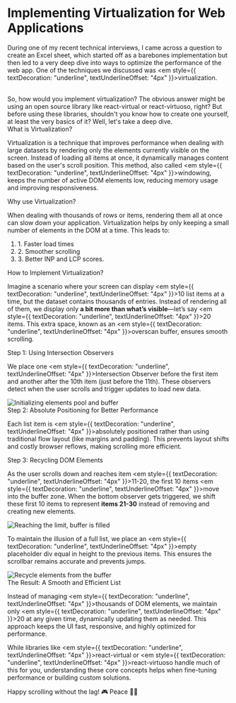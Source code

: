 # Implementing Virtualization for Web Applications

During one of my recent technical interviews, I came across a question to create an Excel sheet, which started off as a barebones implementation but then led to a very deep dive into ways to optimize the performance of the web app. One of the techniques we discussed was <em style={{ textDecoration: "underline", textUnderlineOffset: "4px" }}>virtualization</em>.

<br />
So, how would you implement virtualization? The obvious answer might be using an
open source library like react-virtual or react-virtuoso, right? But before using
these libraries, shouldn't you know how to create one yourself, at least the very
basics of it? Well, let's take a deep dive.

<div style={{ fontWeight: "700", margin: "25px 0 10px 0" }}>
  What is Virtualization?
</div>

Virtualization is a technique that improves performance when dealing with large datasets by rendering only the elements currently visible on the screen. Instead of loading all items at once, it dynamically manages content based on the user's scroll position. This method, also called <em style={{ textDecoration: "underline", textUnderlineOffset: "4px" }}>windowing</em>, keeps the number of active DOM elements low, reducing memory usage and improving responsiveness.

<div style={{ fontWeight: "700", margin: "25px 0 10px 0" }}>
  Why use Virtualization?
</div>

When dealing with thousands of rows or items, rendering them all at once can slow
down your application. Virtualization helps by only keeping a small number of elements
in the DOM at a time. This leads to:

<ol
  style={{
    padding: "20px 20px 0px 20px",
    display: "flex",
    flexDirection: "column",
    gap: "10px",
  }}
>
  <li>1. Faster load times</li>
  <li>2. Smoother scrolling</li>
  <li>3. Better INP and LCP scores.</li>
</ol>

<div style={{ fontWeight: "700", margin: "25px 0 10px 0" }}>
  How to Implement Virtualization?
</div>

Imagine a scenario where your screen can display <em style={{ textDecoration: "underline", textUnderlineOffset: "4px" }}>10 list items at a time</em>, but the dataset contains thousands of entries. Instead of rendering all of them, we display only **a bit more than what’s visible**—let’s say <em style={{ textDecoration: "underline", textUnderlineOffset: "4px" }}>20 items</em>. This extra space, known as an <em style={{ textDecoration: "underline", textUnderlineOffset: "4px" }}>overscan buffer</em>, ensures smooth scrolling.

<div style={{ fontWeight: "600", margin: "25px 0 10px 0" }}>
  Step 1: Using Intersection Observers
</div>

We place one <em style={{ textDecoration: "underline", textUnderlineOffset: "4px" }}>Intersection Observer</em> before the first item and another after the 10th item (just before the 11th). These observers detect when the user scrolls and trigger updates to load new data.

<div
  style={{
    display: "flex",
    justifyContent: "center",
    alignItems: "center",
  }}
>
  <img
    src="https://i.ibb.co/Q3W4W2KP/image1.webp"
    alt="Initializing elements pool and buffer"
    style={{ padding: "20px", width: "500px" }}
  />
</div>

<div style={{ fontWeight: "600", margin: "25px 0 10px 0" }}>
  Step 2: Absolute Positioning for Better Performance
</div>

Each list item is <em style={{ textDecoration: "underline", textUnderlineOffset: "4px" }}>absolutely positioned</em> rather than using traditional flow layout (like margins and padding). This prevents layout shifts and costly browser reflows, making scrolling more efficient.

<div style={{ fontWeight: "600", margin: "25px 0 10px 0" }}>
  Step 3: Recycling DOM Elements
</div>

As the user scrolls down and reaches item <em style={{ textDecoration: "underline", textUnderlineOffset: "4px" }}>11-20</em>, the first 10 items <em style={{ textDecoration: "underline", textUnderlineOffset: "4px" }}>move into the buffer zone</em>. When the bottom observer gets triggered, we shift these first 10 items to represent **items 21-30** instead of removing and creating new elements.

<div
  style={{
    display: "flex",
    justifyContent: "center",
    alignItems: "center",
  }}
>
  <img
    src="https://i.ibb.co/2YKtk8fQ/image2.webp"
    alt="Reaching the limit, buffer is filled"
    style={{ padding: "20px", width: "500px" }}
/>

</div>

To maintain the illusion of a full list, we place an <em style={{ textDecoration: "underline", textUnderlineOffset: "4px" }}>empty placeholder div</em> equal in height to the previous items. This ensures the scrollbar remains accurate and prevents jumps.

<div
  style={{
    display: "flex",
    justifyContent: "center",
    alignItems: "center",
  }}
>
  <img
    src="https://i.ibb.co/YB7LS1FK/image3.webp"
    alt="Recycle elements from the buffer"
    style={{ padding: "20px", width: "500px" }}
/>

</div>

<div style={{ fontWeight: "600", margin: "25px 0 10px 0" }}>
  The Result: A Smooth and Efficient List
</div>

Instead of managing <em style={{ textDecoration: "underline", textUnderlineOffset: "4px" }}>thousands of DOM elements</em>, we maintain only <em style={{ textDecoration: "underline", textUnderlineOffset: "4px" }}>20</em> at any given time, dynamically updating them as needed. This approach keeps the UI fast, responsive, and highly optimized for performance.

While libraries like <em style={{ textDecoration: "underline", textUnderlineOffset: "4px" }}>react-virtual</em> or <em style={{ textDecoration: "underline", textUnderlineOffset: "4px" }}>react-virtuoso</em> handle much of this for you, understanding these core concepts helps when fine-tuning performance or building custom solutions.

<div
style={{
    margin: "30px 0",
    fontStyle: "italic",
  }}>
Happy scrolling without the lag! 🎮 Peace ✌🏼

</div>
